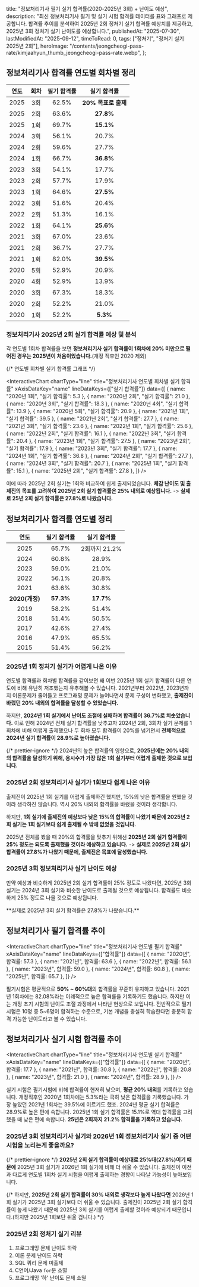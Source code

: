 
  title: "정보처리기사 필기 실기 합격률(2020-2025년 3회) + 난이도 예상",
  description:
    "최신 정보처리기사 필기 및 실기 시험 합격률 데이터를 표와 그래프로 제공합니다. 합격률 추이를 분석하여 2025년 2회 정처기 실기 합격률 예상치를 제공하고, 2025년 3회 정처기 실기 난이도를 예상합니다.",
  publishedAt: "2025-07-30",
  lastModifiedAt: "2025-09-12",
  timeToRead: 0,
  tags: ["정처기", "정처기 실기 2025년 2회"],
  heroImage:
    "/contents/jeongcheogi-pass-rate/kimjaahyun_thumb_jeongcheogi-pass-rate.webp",
};

## 정보처리기사 합격률 연도별 회차별 정리

| 연도 |                    회차                    | 필기 합격률 |                         실기 합격률                         |
| :--: | :----------------------------------------: | :---------: | :---------------------------------------------------------: |
| 2025 |                    3회                     |    62.5%    | <span className="text-green-800">**20% 목표로 출제**</span> |
| 2025 |                    2회                     |    63.6%    |      <span className="text-green-800">**27.8%**</span>      |
| 2025 | <span className="text-red-500">1회</span>  |    69.7%    |       <span className="text-red-500">**15.1%**</span>       |
| 2024 |                    3회                     |    56.1%    |                            20.7%                            |
| 2024 |                    2회                     |    59.6%    |                            27.7%                            |
| 2024 | <span className="text-blue-500">1회</span> |    66.7%    |      <span className="text-blue-500">**36.8%**</span>       |
| 2023 |                    3회                     |    54.1%    |                            17.7%                            |
| 2023 |                    2회                     |    57.7%    |                            17.9%                            |
| 2023 | <span className="text-blue-500">1회</span> |    64.6%    |      <span className="text-blue-500">**27.5%**</span>       |
| 2022 |                    3회                     |    51.6%    |                            20.4%                            |
| 2022 |                    2회                     |    51.3%    |                            16.1%                            |
| 2022 | <span className="text-blue-500">1회</span> |    64.1%    |      <span className="text-blue-500">**25.6%**</span>       |
| 2021 |                    3회                     |    67.0%    |                            23.6%                            |
| 2021 |                    2회                     |    36.7%    |                            27.7%                            |
| 2021 | <span className="text-blue-500">1회</span> |    82.0%    |      <span className="text-blue-500">**39.5%**</span>       |
| 2020 |                    5회                     |    52.9%    |                            20.9%                            |
| 2020 |                    4회                     |    52.9%    |                            13.9%                            |
| 2020 |                    3회                     |    67.3%    |                            18.3%                            |
| 2020 |                    2회                     |    52.2%    |                            21.0%                            |
| 2020 | <span className="text-red-500">1회</span>  |    52.2%    |       <span className="text-red-500">**5.3%**</span>        |

### 정보처리기사 2025년 2회 실기 합격률 예상 및 분석

각 연도별 1회차 합격률을 보면 <span className="text-red-500">**정보처리기사 실기 합격률이 1회차에 20% 미만으로 떨어진 경우는 2025년이 처음이었습니다.**</span>(개정 직후인 2020 제외)

{/* 연도별 회차별 실기 합격률 그래프 */}

<InteractiveChart
  chartType="line"
  title="정보처리기사 연도별 회차별 실기 합격률"
  xAxisDataKey="name"
  lineDataKeys={["실기 합격률"]}
  data={[
    { name: "2020년 1회", "실기 합격률": 5.3 },
    { name: "2020년 2회", "실기 합격률": 21.0 },
    { name: "2020년 3회", "실기 합격률": 18.3 },
    { name: "2020년 4회", "실기 합격률": 13.9 },
    { name: "2020년 5회", "실기 합격률": 20.9 },
    { name: "2021년 1회", "실기 합격률": 39.5 },
    { name: "2021년 2회", "실기 합격률": 27.7 },
    { name: "2021년 3회", "실기 합격률": 23.6 },
    { name: "2022년 1회", "실기 합격률": 25.6 },
    { name: "2022년 2회", "실기 합격률": 16.1 },
    { name: "2022년 3회", "실기 합격률": 20.4 },
    { name: "2023년 1회", "실기 합격률": 27.5 },
    { name: "2023년 2회", "실기 합격률": 17.9 },
    { name: "2023년 3회", "실기 합격률": 17.7 },
    { name: "2024년 1회", "실기 합격률": 36.8 },
    { name: "2024년 2회", "실기 합격률": 27.7 },
    { name: "2024년 3회", "실기 합격률": 20.7 },
    { name: "2025년 1회", "실기 합격률": 15.1 },
    { name: "2025년 2회", "실기 합격률": 27.8 },
  ]}
/>

이에 따라 2025년 2회 실기는 1회와 비교하여 쉽게 출제되었습니다. <span className="text-blue-500">**체감 난이도 및 출제진의 목표를 고려하여 2025년 2회 실기 합격률은 25% 내외로 예상됩니다.**</span> -> <span className="text-red-500">**실제로 25년 2회 실기 합격률은 27.8%로 나왔습니다.**</span>

## 정보처리기사 합격률 연도별 정리

|      연도      | 필기 합격률 |                     실기 합격률                      |
| :------------: | :---------: | :--------------------------------------------------: |
|      2025      |    65.7%    | <span className="text-blue-500">2회까지 21.2%</span> |
|      2024      |    60.8%    |     <span className="text-red-500">28.9%</span>      |
|      2023      |    59.0%    |                        21.0%                         |
|      2022      |    56.1%    |                        20.8%                         |
|      2021      |    63.6%    |                        30.8%                         |
| **2020(개정)** |  **57.3%**  |                      **17.7%**                       |
|      2019      |    58.2%    |                        51.4%                         |
|      2018      |    51.4%    |                        50.5%                         |
|      2017      |    42.6%    |                        27.4%                         |
|      2016      |    47.9%    |                        65.5%                         |
|      2015      |    51.4%    |                        56.2%                         |

### 2025년 1회 정처기 실기가 어렵게 나온 이유

연도별 합격률과 회차별 합격률을 같이보면 왜 이번 2025년 1회 실기 합격률이 다른 연도에 비해 유난히 저조했는지 유추해볼 수 있습니다. 2021년부터 2022년, 2023년까지 이론문제가 줄어들고 프로그래밍 문제가 늘어나면서 문제 구성이 변화했고, **출제진이 바랬던 20% 내외의 합격률을 달성할 수 있었습니다.**

<ImageWithCaption
  src="/contents/jeongcheogi-pass-rate/jeongcheogi_2024_shock.webp"
  alt="2024년 정처기 실기 합격률 치솟음"
  caption="2024년 정처기 실기 합격률 치솟음"
  width={1024}
  height={1024}
  maxWidth={450}
/>

하지만, **2024년 1회 실기에서 난이도 조절에 실패하며 합격률이 36.7%로 치솟았습니다.** 이로 인해 2024년 전체 실기 합격률을 낮추고자 2024년 2회, 3회차 실기 문제를 1회차에 비해 어렵게 출제했으나 두 회차 모두 합격률이 20%를 넘기면서 **전체적으로 2024년 실기 합격률이 28.9%로 높아졌습니다.**

{/* prettier-ignore */}
<span className="text-red-500">2024년의 높은 합격률의 영향으로, **2025년에는 20% 내외의 합격률을 달성하기 위해, 응시수가 가장 많은 1회 실기부터 어렵게 출제한 것으로 보입니다.**</span>

### 2025년 2회 정보처리기사 실기가 1회보다 쉽게 나온 이유

출제진이 2025년 1회 실기를 어렵게 출제하긴 했지만, 15%의 낮은 합격률을 원했을 것이라 생각하진 않습니다. 역시 20% 내외의 합격률을 바랬을 것이라 생각합니다.

하지만, <span className="text-blue-500">**1회 실기에 출제진의 예상보다 낮은 15%의 합격률이 나왔기 때문에 2025년 2회 실기는 1회 실기보다 쉽게 출제될 수 밖에 없었을 것입니다.**</span>

2025년 전체를 봤을 때 20%의 합격률을 맞추기 위해선 **2025년 2회 실기 합격률이 25% 정도는 되도록 출제했을 것이라 예상하고 있습니다.** -> <span className="text-red-500">**실제로 2025년 2회 실기 합격률이 27.8%가 나왔기 때문에, 출제진은 목표에 달성했습니다.**</span>

### 2025년 3회 정보처리기사 실기 난이도 예상

만약 예상과 비슷하게 2025년 2회 실기 합격률이 25% 정도로 나왔다면, 2025년 3회 실기는 2024년 3회 실기와 비슷한 난이도로 출제될 것으로 예상됩니다. 합격률도 비슷하게 25% 정도로 나올 것으로 예상됩니다.

<span className="text-red-500">
  **실제로 2025년 3회 실기 합격률은 27.8%가 나왔습니다.**
</span>

<RedAlert title="2025년 3회 실기는 2024년 3회 실기와 비슷한 난이도로 예상합니다." />

## 정보처리기사 필기 합격률 추이

<InteractiveChart
  chartType="line"
  title="정보처리기사 연도별 필기 합격률"
  xAxisDataKey="name"
  lineDataKeys={["합격률"]}
  data={[
    { name: "2020년", 합격률: 57.3 },
    { name: "2021년", 합격률: 63.6 },
    { name: "2022년", 합격률: 56.1 },
    { name: "2023년", 합격률: 59.0 },
    { name: "2024년", 합격률: 60.8 },
    { name: "2025년", 합격률: 65.7 },
  ]}
/>

필기시험은 평균적으로 **50% ~ 60%대**의 합격률을 꾸준히 유지하고 있습니다. 2021년 1회차에는 82.08%라는 이례적으로 높은 합격률을 기록하기도 했습니다. 하지만 이는 개정 초기 시험의 난이도 조절 과정에서 나타난 현상으로 보입니다. 전반적으로 필기시험은 10명 중 5~6명이 합격하는 수준으로, 기본 개념을 충실히 학습한다면 충분히 합격 가능한 난이도라고 볼 수 있습니다.

## 정보처리기사 실기 시험 합격률 추이

<InteractiveChart
  chartType="line"
  title="정보처리기사 연도별 실기 합격률"
  xAxisDataKey="name"
  lineDataKeys={["합격률"]}
  data={[
    { name: "2020년", 합격률: 17.7 },
    { name: "2021년", 합격률: 30.8 },
    { name: "2022년", 합격률: 20.8 },
    { name: "2023년", 합격률: 21.0 },
    { name: "2024년", 합격률: 28.9 },
  ]}
/>

실기 시험은 필기시험에 비해 합격률이 현저히 낮으며, **평균 20% 내외**를 기록하고 있습니다. 개정직후인 2020년 1회차에는 5.3%라는 극히 낮은 합격률을 기록했습니다. 가장 높았던 2021년 1회차는 39.5%에 이르기도 했죠. 2024년 평균 실기 합격률은 28.9%로 높은 편에 속합니다. 2025년 1회 실기 합격률은 15.1%로 역대 합격률을 고려했을 때 낮은 편에 속합니다. **25년은 2회까지 21.2% 합격률을 기록하고 있습니다.**

### 2025년 3회 정보처리기사 실기와 2026년 1회 정보처리기사 실기 중 어떤 시험을 노리는게 좋을까요?

{/* prettier-ignore */}
<span className="text-blue-500">**2025년 2회 실기 합격률이 예상대로 25%대(27.8%)이기 때문에**</span> 2025년 3회 실기가 2026년 1회 실기에 비해 더 쉬울 수 있습니다. 출제진이 이전과
다르게 연도별 1회차 실기 시험을 어렵게 출제하는 경향이 나타날 가능성이 높아보입니다.

{/* 하지만, <span className="text-red-500">**2025년 2회 실기 합격률이 30% 내외로 생각보다 높게 나왔다면**</span> 2026년 1회 실기가 2025년 3회 실기보다 더 쉬울 수 있습니다. 출제진이 2025년 2회 실기 합격률이 높게 나왔기 때문에 2025년 3회 실기를 어렵게 출제할 것이라 예상되기 때문입니다.(하지만 2025년 1회보단 쉬울 겁니다.) */}

### 2025년 2회 정처기 실기 리뷰

1. 프로그래밍 문제 난이도 하락
2. 이론 문제 난이도 하락
3. SQL 쿼리 문제 미출제
4. C언어/Java `for`문 소멸
5. 프로그래밍 '하' 난이도 문제 소멸

<TooltipLink
  href="/ko/blog/jeongcheogi-practical-exam-review-2025-2"
  text="자세한 2025년 2회 정처기 실기 리뷰"
/>

<ImageWithCaption
  src="/contents/jeongcheogi-pass-rate/kimjaahyun_thumb_jeongcheogi-pass-rate.webp"
  alt="정보처리기사 합격률"
  width={1024}
  height={1024}
  maxWidth={450}
/>

<TooltipLink
  href="/ko/blog/jeongcheogi-difficulty-theory"
  text="정보처리기사 실기 이론 문제 난이도"
/>
